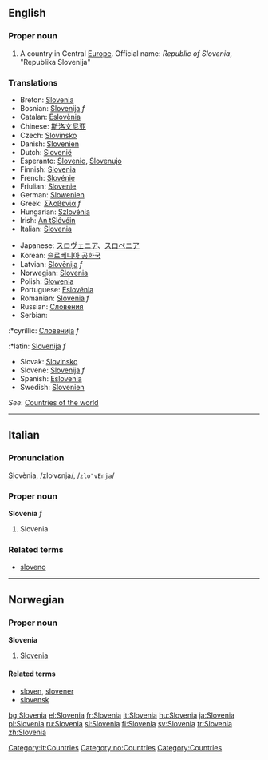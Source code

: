 {{wikipedia}}

==English==

===Proper noun===
# A country in Central [[Europe]]. Official name: ''Republic of Slovenia'', "Republika Slovenija"

===Translations===
{{top}}
*Breton: [[Slovenia]]
*Bosnian: [[Slovenija]] ''f''
*Catalan: [[Eslovènia]]
*Chinese: [[斯洛文尼亚]]
*Czech: [[Slovinsko]]
*Danish: [[Slovenien]]
*Dutch: [[Slovenië]]
*Esperanto: [[Slovenio]], [[Slovenujo]]
*Finnish: [[Slovenia]]
*French: [[Slovénie]]
*Friulian: [[Slovenie]]
*German: [[Slowenien]]
*Greek: [[Σλοβενία]] ''f''
*Hungarian: [[Szlovénia]]
*Irish: [[An tSlóvéin]]
*Italian: [[Slovenia]]
{{mid}}
*Japanese: [[スロヴェニア]]、[[スロベニア]]
*Korean: [[슬로베니아 공화국]]
*Latvian: [[Slovēnija]] ''f''
*Norwegian: [[#Norwegian|Slovenia]]
*Polish: [[Słowenia]]
*Portuguese: [[Eslovénia]]
*Romanian: [[Slovenia]] ''f''
*Russian: [[Словения]]
*Serbian:
:*cyrillic: [[Словенија]] ''f''
:*latin: [[Slovenija]] ''f''
*Slovak: [[Slovinsko]]
*Slovene: [[Slovenija]] ''f''
*Spanish: [[Eslovenia]]
*Swedish: [[Slovenien]]
{{bottom}}

''See'': [[Countries of the world]]

-----
==Italian==
===Pronunciation===
<u>S</u>lovènia, /zloˈvɛnja/, /<tt>zlo"vEnja</tt>/
===Proper noun===
'''Slovenia''' ''f''

# Slovenia

===Related terms===
*[[sloveno]]
[[Category:it:Countries]]

----
==Norwegian==
===Proper noun===
[[Category:no:Countries]]
'''Slovenia'''
#[[#English|Slovenia]]
====Related terms====
*[[sloven]], [[slovener]]
*[[slovensk]]

[[Category:Countries]]

[[bg:Slovenia]]
[[el:Slovenia]]
[[fr:Slovenia]]
[[it:Slovenia]]
[[hu:Slovenia]]
[[ja:Slovenia]]
[[pl:Slovenia]]
[[ru:Slovenia]]
[[sl:Slovenia]]
[[fi:Slovenia]]
[[sv:Slovenia]]
[[tr:Slovenia]]
[[zh:Slovenia]]